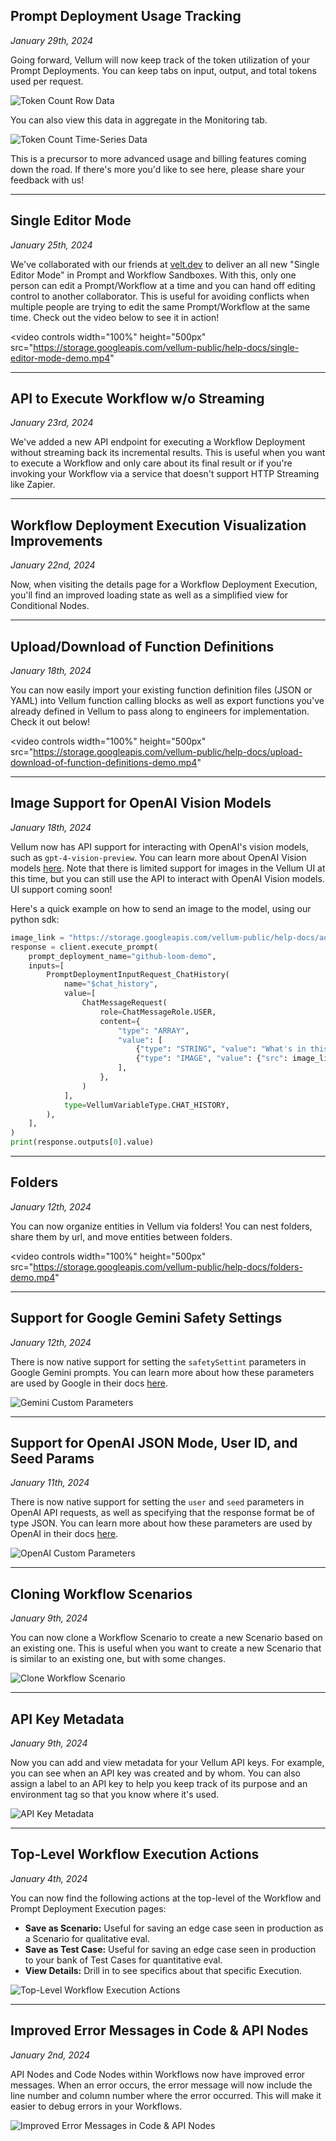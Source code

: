## Prompt Deployment Usage Tracking
*January 29th, 2024*

Going forward, Vellum will now keep track of the token utilization of your Prompt Deployments. You can keep tabs on
input, output, and total tokens used per request.

![Token Count Row Data](https://storage.googleapis.com/vellum-public/help-docs/token-count-row-data.png)

You can also view this data in aggregate in the Monitoring tab.

![Token Count Time-Series Data](https://storage.googleapis.com/vellum-public/help-docs/token-count-time-series-data.png)

This is a precursor to more advanced usage and billing features coming down the road. If there's more you'd like to see
here, please share your feedback with us!

---

## Single Editor Mode
*January 25th, 2024*

We've collaborated with our friends at [velt.dev](https://velt.dev/) to deliver an all new "Single Editor Mode" in
Prompt and Workflow Sandboxes. With this, only one person can edit a Prompt/Workflow at a time and you can hand off
editing control to another collaborator. This is useful for avoiding conflicts when multiple people are
trying to edit the same Prompt/Workflow at the same time. Check out the video below to see it in action!

[//]: # (https://www.loom.com/share/d9f1d01fe6464d0d8fca17bc901f08f1)
<video
  controls
  width="100%"
  height="500px"
  src="https://storage.googleapis.com/vellum-public/help-docs/single-editor-mode-demo.mp4"
></video>

---

## API to Execute Workflow w/o Streaming
*January 23rd, 2024*

We've added a new API endpoint for executing a Workflow Deployment without streaming back its incremental results. This is useful
when you want to execute a Workflow and only care about its final result or if you're invoking your Workflow
via a service that doesn't support HTTP Streaming like Zapier.

---

## Workflow Deployment Execution Visualization Improvements
*January 22nd, 2024*

Now, when visiting the details page for a Workflow Deployment Execution, you'll find an improved loading state as well
as a simplified view for Conditional Nodes.

---

## Upload/Download of Function Definitions
*January 18th, 2024*

You can now easily import your existing function definition files (JSON or YAML) into Vellum function calling blocks
as well as export functions you've already defined in Vellum to pass along to engineers for implementation. Check it
out below!

[//]: # (https://www.loom.com/share/f70e5c1999e14433bfcd601b927638d4)
<video
  controls
  width="100%"
  height="500px"
  src="https://storage.googleapis.com/vellum-public/help-docs/upload-download-of-function-definitions-demo.mp4"
></video>

---

## Image Support for OpenAI Vision Models
*January 18th, 2024*

Vellum now has API support for interacting with OpenAI's vision models, such as `gpt-4-vision-preview`.
You can learn more about OpenAI Vision models [here](https://platform.openai.com/docs/guides/vision). Note that there is
limited support for images in the Vellum UI at this time, but you can still use the API to interact with OpenAI Vision models.
UI support coming soon!

Here's a quick example on how to send an image to the model, using our python sdk:

```python
image_link = "https://storage.googleapis.com/vellum-public/help-docs/add_prompt_block_button.png"
response = client.execute_prompt(
    prompt_deployment_name="github-loom-demo",
    inputs=[
        PromptDeploymentInputRequest_ChatHistory(
            name="$chat_history",
            value=[
                ChatMessageRequest(
                    role=ChatMessageRole.USER,
                    content={
                        "type": "ARRAY",
                        "value": [
                            {"type": "STRING", "value": "What's in this image?"},
                            {"type": "IMAGE", "value": {"src": image_link}},
                        ],
                    },
                )
            ],
            type=VellumVariableType.CHAT_HISTORY,
        ),
    ],
)
print(response.outputs[0].value)
```

---

## Folders
*January 12th, 2024*

You can now organize entities in Vellum via folders! You can nest folders, share them by url, and move entities between folders.

[//]: # (https://www.loom.com/share/bb9c72caee8b413685be766cfc37d7a2)

<video
  controls
  width="100%"
  height="500px"
  src="https://storage.googleapis.com/vellum-public/help-docs/folders-demo.mp4"
></video>


---

## Support for Google Gemini Safety Settings
*January 12th, 2024*

There is now native support for setting the `safetySettint` parameters in Google Gemini prompts. You can learn more about how these parameters are used by Google in their docs [here](https://ai.google.dev/api/rest/v1beta/SafetySetting).

![Gemini Custom Parameters](https://storage.googleapis.com/vellum-public/help-docs/gemini-custom-params.png)

---

## Support for OpenAI JSON Mode, User ID, and Seed Params
*January 11th, 2024*

There is now native support for setting the `user` and `seed` parameters in OpenAI API requests, as well as specifying
that the response format be of type JSON. You can learn more about how these parameters are used by OpenAI in
their docs [here](https://platform.openai.com/docs/api-reference/chat/create).

![OpenAI Custom Parameters](https://storage.googleapis.com/vellum-public/help-docs/open-ai-custom-params.png)

---

## Cloning Workflow Scenarios
*January 9th, 2024*

You can now clone a Workflow Scenario to create a new Scenario based on an existing one. This is useful when you want to
create a new Scenario that is similar to an existing one, but with some changes.

![Clone Workflow Scenario](https://storage.googleapis.com/vellum-public/help-docs/clone-workflow-scenario.png)

---

## API Key Metadata
*January 9th, 2024*

Now you can add and view metadata for your Vellum API keys. For example, you can see when an API key was created and by whom.
You can also assign a label to an API key to help you keep track of its purpose and an environment tag so that you know
where it's used.

![API Key Metadata](https://storage.googleapis.com/vellum-public/help-docs/api-key-metadata.png)

---

## Top-Level Workflow Execution Actions
*January 4th, 2024*

You can now find the following actions at the top-level of the Workflow and Prompt Deployment Execution pages:
- **Save as Scenario:** Useful for saving an edge case seen in production as a Scenario for qualitative eval.
- **Save as Test Case:** Useful for saving an edge case seen in production to your bank of Test Cases for quantitative eval.
- **View Details:** Drill in to see specifics about that specific Execution.

![Top-Level Workflow Execution Actions](https://storage.googleapis.com/vellum-public/help-docs/top-level-workflow-execution-actions.png)

---

## Improved Error Messages in Code & API Nodes
*January 2nd, 2024*

API Nodes and Code Nodes within Workflows now have improved error messages. When an error occurs, the error message
will now include the line number and column number where the error occurred. This will make it easier to debug errors
in your Workflows.

![Improved Error Messages in Code & API Nodes](https://storage.googleapis.com/vellum-public/help-docs/workflow-api-node-code-node-error-messages.png)